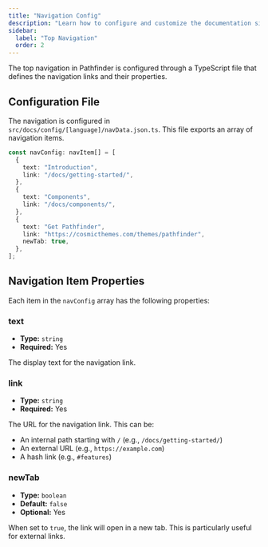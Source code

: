 ```yaml
---
title: "Navigation Config"
description: "Learn how to configure and customize the documentation site's top navigation"
sidebar:
  label: "Top Navigation"
  order: 2
---
```


The top navigation in Pathfinder is configured through a TypeScript file that defines the navigation links and their properties.

## Configuration File

The navigation is configured in `src/docs/config/[language]/navData.json.ts`. This file exports an array of navigation items.

```ts title="src/docs/config/[language]/navData.json.ts"
const navConfig: navItem[] = [
  {
    text: "Introduction",
    link: "/docs/getting-started/",
  },
  {
    text: "Components",
    link: "/docs/components/",
  },
  {
    text: "Get Pathfinder",
    link: "https://cosmicthemes.com/themes/pathfinder",
    newTab: true,
  },
];
```

## Navigation Item Properties

Each item in the `navConfig` array has the following properties:

### text

- **Type:** `string`
- **Required:** Yes

The display text for the navigation link.

### link

- **Type:** `string`
- **Required:** Yes

The URL for the navigation link. This can be:
- An internal path starting with `/` (e.g., `/docs/getting-started/`)
- An external URL (e.g., `https://example.com`)
- A hash link (e.g., `#features`)

### newTab

- **Type:** `boolean`
- **Default:** `false`
- **Optional:** Yes

When set to `true`, the link will open in a new tab. This is particularly useful for external links.